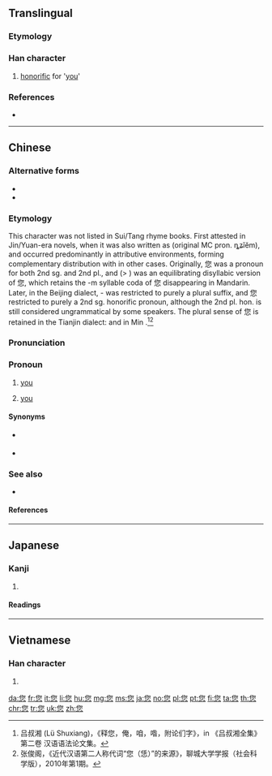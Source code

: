 ==Translingual==
{{stroke order|stroke=11}}

===Etymology===
{{Han compound|你|t1=you|心|t2=heart|ls=ic}}

===Han character===
{{Han char|rn=61|rad=心|as=07|sn=11|four=27339|canj=OFP|ids=⿱你心}}

# [[honorific]] for '[[you]]'

===References===
* {{Han ref|kx=0388.341|dkj=10712|dj=0721.230|hdz=42301.020|uh=60A8|ud=|bh=|bd=}}

----

==Chinese==
{{zh-forms}}

===Alternative forms===
* {{zh-l|恁}}
* {{zh-l|𠑓}}

===Etymology===
This character was not listed in Sui/Tang rhyme books. First attested in Jin/Yuan-era novels, when it was also written as {{zh-l|恁}} (original MC pron. ȵʑǐĕm), and occurred predominantly in attributive environments, forming complementary distribution with {{zh-l|你}} in other cases. Originally, 您 was a pronoun for both 2nd sg. and 2nd pl., and {{zh-l|你每}} (> {{zh-l|你們}}) was an equilibrating disyllabic version of 您, which retains the -m syllable coda of 您 disappearing in Mandarin. Later, in the Beijing dialect, -{{zh-l|們}} was restricted to purely a plural suffix, and 您 restricted to purely a 2nd sg. honorific pronoun, although the 2nd pl. hon. {{zh-l|您們}} is still considered ungrammatical by some speakers. The plural sense of 您 is retained in the Tianjin dialect:
{{zhex|您 了 先 聊，我 到 外頭 溜達{da} 溜達{da}。|Please continue your conversation. I'll just be having a walk outside.|M-TJ}}
and in Min {{zh-l|恁}}.<ref>吕叔湘 (Lü Shuxiang)，《释您，俺，咱，喒，附论们字》，in 《吕叔湘全集》第二卷 汉语语法论文集。</ref><ref>张俊阁，《近代汉语第二人称代词“您（恁）”的来源》，聊城大学学报（社会科学版），2010年第1期。</ref>

===Pronunciation===
{{zh-pron
|m=nín
|c=nei5
|h=pfs=
|mn=lín
|w=
|mc=
|oc=
|ma=zh-nín.ogg
|cat=pron
}}

===Pronoun===
{{zh-pronoun}}

# {{lb|zh|polite}} [[you]]
# {{lb|zh|dialectal}} [[you]] {{qualifier|plural}}

====Synonyms====
* {{qualifier|informal}} {{zh-l|你}}
* {{qualifier|archaic}} {{zh-l|爾}}

===See also===
* {{qualifier|Mandarin}} {{zh-l|你們|nǐmen|plural you}}

====References====
<references />

----

==Japanese==

===Kanji===
{{ja-kanji|grade=|rs=心07}}

# {{defn|lang=ja|sort=心07}}

====Readings====
{{ja-readings
|goon=[[に]] (ni)
|kanon=[[じ]] (ji)
|kun= [[なんじ]] (nanji), [[しかり]] (shikari), [[その]] (sono), [[のみ]] (nomi)
}}

----

==Vietnamese==

===Han character===
{{vi-hantu|[[nâm]]|rs=心07}}

# {{defn|lang=vi|sort=心07}}

[[da:您]]
[[fr:您]]
[[it:您]]
[[li:您]]
[[hu:您]]
[[mg:您]]
[[ms:您]]
[[ja:您]]
[[no:您]]
[[pl:您]]
[[pt:您]]
[[fi:您]]
[[ta:您]]
[[th:您]]
[[chr:您]]
[[tr:您]]
[[uk:您]]
[[zh:您]]